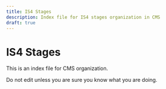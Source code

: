```yaml
---
title: IS4 Stages
description: Index file for IS4 stages organization in CMS
draft: true
---
```


# IS4 Stages

This is an index file for CMS organization.

Do not edit unless you are sure you know what you are doing.

